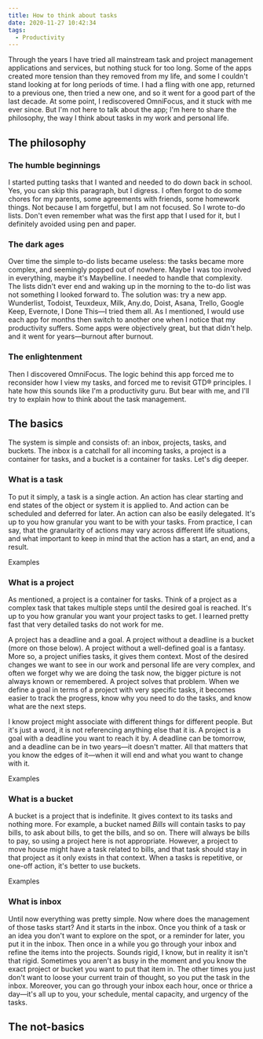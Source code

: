 ```yaml
---
title: How to think about tasks
date: 2020-11-27 10:42:34
tags:
  - Productivity
---
```

Through the years I have tried all mainstream task and project management applications and services, but nothing stuck for too long. Some of the apps created more tension than they removed from my life, and some I couldn't stand looking at for long periods of time. I had a fling with one app, returned to a previous one, then tried a new one, and so it went for a good part of the last decade. At some point, I rediscovered OmniFocus, and it stuck with me ever since. But I'm not here to talk about the app; I'm here to share the philosophy, the way I think about tasks in my work and personal life. 

## The philosophy

### The humble beginnings

I started putting tasks that I wanted and needed to do down back in school. Yes, you can skip this paragraph, but I digress. I often forgot to do some chores for my parents, some agreements with friends, some homework things. Not because I am forgetful, but I am not focused. So I wrote to-do lists. Don't even remember what was the first app that I used for it, but I definitely avoided using pen and paper. 

### The dark ages

Over time the simple to-do lists became useless: the tasks became more complex, and seemingly popped out of nowhere. Maybe I was too involved in everything, maybe it's Maybelline. I needed to handle that complexity. The lists didn't ever end and waking up in the morning to the to-do list was not something I looked forward to. The solution was: try a new app. Wunderlist, Todoist, Teuxdeux, Milk, Any.do, Doist, Asana, Trello, Google Keep, Evernote, I Done This—I tried them all. As I mentioned, I would use each app for months then switch to another one when I notice that my productivity suffers. Some apps were objectively great, but that didn't help. and it went for years—burnout after burnout. 

### The enlightenment

Then I discovered OmniFocus. The logic behind this app forced me to reconsider how I view my tasks, and forced me to revisit GTD® principles. I hate how this sounds like I'm a productivity guru. But bear with me, and I'll try to explain how to think about the task management.

## The basics

The system is simple and consists of: an inbox, projects, tasks, and buckets. The inbox is a catchall for all incoming tasks, a project is a container for tasks, and a bucket is a container for tasks. Let's dig deeper. 

### What is a task

To put it simply, a task is a single action. An action has clear starting and end states of the object or system it is applied to. And action can be scheduled and deferred for later. An action can also be easily delegated. It's up to you how granular you want to be with your tasks. From practice, I can say, that the granularity of actions may vary across different life situations, and what important to keep in mind that the action has a start, an end, and a result. 

Examples

### What is a project

As mentioned, a project is a container for tasks. Think of a project as a complex task that takes multiple steps until the desired goal is reached. It's up to you how granular you want your project tasks to get. I learned pretty fast that very detailed tasks do not work for me. 

A project has a deadline and a goal. A project without a deadline is a bucket (more on those below). A project without a well-defined goal is a fantasy. More so, a project unifies tasks, it gives them context. Most of the desired changes we want to see in our work and personal life are very complex, and often we forget why we are doing the task now, the bigger picture is not always known or remembered. A project solves that problem. When we define a goal in terms of a project with very specific tasks, it becomes easier to track the progress, know why you need to do the tasks, and know what are the next steps. 

I know project might associate with different things for different people. But it's just a word, it is not referencing anything else that it is. A project is a goal with a deadline you want to reach it by. A deadline can be tomorrow, and a deadline can be in two years—it doesn't matter. All that matters that you know the edges of it—when it will end and what you want to change with it. 

Examples

### What is a bucket

A bucket is a project that is indefinite. It gives context to its tasks and nothing more. For example, a bucket named *Bills* will contain tasks to pay bills, to ask about bills, to get the bills, and so on. There will always be bills to pay, so using a project here is not appropriate. However, a project to move house might have a task related to bills, and that task should stay in that project as it only exists in that context. When a tasks is repetitive, or one-off action, it's better to use buckets. 

Examples

### What is inbox

Until now everything was pretty simple. Now where does the management of those tasks start? And it starts in the inbox. Once you think of a task or an idea you don't want to explore on the spot, or a reminder for later, you put it in the inbox. Then once in a while you go through your inbox and refine the items into the projects. Sounds rigid, I know, but in reality it isn't that rigid. Sometimes you aren't as busy in the moment and you know the exact project or bucket you want to put that item in. The other times you just don't want to loose your current train of thought, so you put the task in the inbox. Moreover, you can go through your inbox each hour, once or thrice a day—it's all up to you, your schedule, mental capacity, and urgency of the tasks. 

## The not-basics
